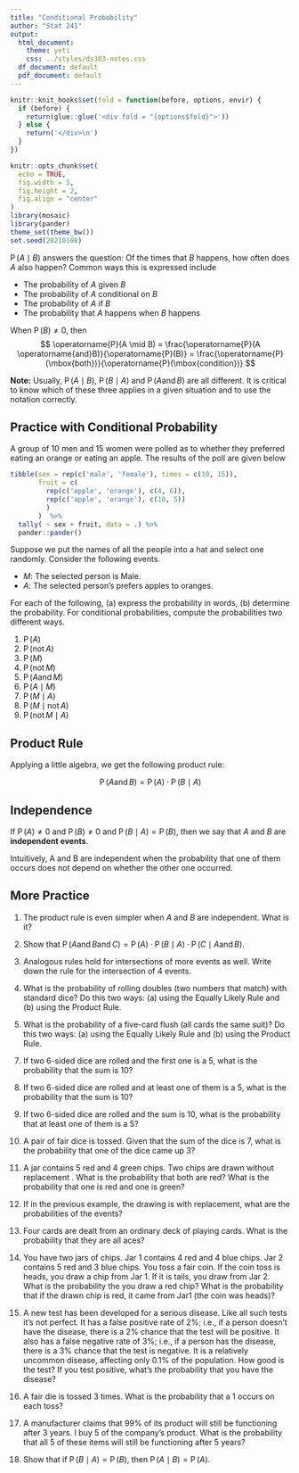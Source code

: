 ```yaml
---
title: "Conditional Probability"
author: "Stat 241"
output:
  html_document:
    theme: yeti
    css: ../styles/ds303-notes.css
  df_document: default
  pdf_document: default
---
```


\def\tor{\operatorname{or}}
\def\tand{\operatorname{and}}
\def\tnot{\operatorname{not}}
\def\Prob{\operatorname{P}}

<script src="../styles/folding.js"></script>

```r
knitr::knit_hooks$set(fold = function(before, options, envir) {
  if (before) {
    return(glue::glue('<div fold = "{options$fold}">'))
  } else {
    return('</div>\n')
  }
})
```


```r
knitr::opts_chunk$set(
  echo = TRUE,
  fig.width = 5, 
  fig.height = 2,
  fig.align = "center"
)
library(mosaic)
library(pander)
theme_set(theme_bw())
set.seed(20210108)
```




$\Prob(A \mid B)$ answers the question: Of the times that $B$ happens, how often does $A$ also happen?
Common ways this is expressed include

* The probability of $A$ given $B$
* The probability of $A$ conditional on $B$
* The probability of $A$ if $B$ 
* The probability that $A$ happens when $B$ happens

When $\Prob(B) \neq 0$, then
$$
\Prob(A \mid B) = \frac{\Prob(A \tand B)}{\Prob(B)} = \frac{\Prob(\mbox{both})}{\Prob(\mbox{condition})}
$$

**Note:** Usually, $\Prob(A \mid B)$, $\Prob(B \mid A)$ and $\Prob(A \tand B)$ are all 
different.  It is critical to know which of these three applies in a given situation and to use
the notation correctly.


## Practice with Conditional Probability

A group of 10 men and 15 women were polled as to whether they preferred eating
an orange or eating an apple.  The results of the poll are given below

```r
tibble(sex = rep(c('male', 'female'), times = c(10, 15)),
       fruit = c(
         rep(c('apple', 'orange'), c(4, 6)),
         rep(c('apple', 'orange'), c(10, 5))
         )
       )  %>% 
  tally( ~ sex + fruit, data = .) %>%
  pander::pander()
```



Suppose we put the names of all the people into a hat and select one randomly.
Consider the following events.

 * $M$: The selected person is Male.
 * $A$: The selected person's prefers apples to oranges.
 
For each of the following, (a) express the probability in words, (b) determine the probability.
For conditional probabilities, compute the probabilities two different ways.

1. $\Prob(A)$
\vfill
2. $\Prob(\tnot {A})$
\vfill
3. $\Prob(M)$
\vfill
4. $\Prob(\tnot {M})$
\vfill
5. $\Prob(A \tand M)$
\vfill
6. $\Prob(A \mid M)$
\vfill
7. $\Prob(M \mid A)$
\vfill
8. $\Prob(M \mid \tnot{A})$
\vfill
9. $\Prob(\tnot{M} \mid A)$

\newpage

## Product Rule 

Applying a little algebra, we get the following product rule:

$$
\Prob(A \tand B) = \Prob(A) \cdot \Prob(B \mid A)
$$

## Independence

If $\Prob(A) \neq 0$ and $\Prob(B) \neq 0$ and $\Prob(B \mid A) = \Prob(B)$, then
we say that $A$ and $B$ are **independent events**.

Intuitively, A and B are independent when the probability that one of them occurs does
not depend on whether the other one occurred. 

## More Practice
 
1. The product rule is even simpler when $A$ and $B$ are independent.  What is it?
 
3. Show that 
$\Prob(A \tand B \tand C) = \Prob(A) \cdot \Prob(B \mid A) \cdot \Prob(C \mid A \tand B)$.
 
 
4. Analogous rules hold for intersections of more events as well.  Write down the rule for 
the intersection of 4 events.
 

5. What is the probability of rolling doubles (two numbers that match) with standard dice?
Do this two ways: (a) using the Equally Likely Rule and (b) using the Product Rule.
 


6. What is the probability of a five-card flush (all cards the same suit)?
Do this two ways: (a) using the Equally Likely Rule and (b) using the Product Rule.
 

<!-- 7. There are 18 students in our class. -->
<!-- What is the probability that two people in this class have the same  -->
<!-- birthday (month and day)? (Hint: Use the Complement Rule.) -->

<!--     What assumption must we make to do this calculation? Is that  -->
<!--     a reasonable assumption? -->

<!-- \vfill -->

7. If two 6-sided dice are rolled and the first one is a 5, what is the probability
 that the sum is 10?
 
 
8. If two 6-sided dice are rolled and at least one of them is a 5, what is the probability
 that the sum is 10?
 
 
10. If two 6-sided dice are rolled and the sum is 10, what is the probability that at least 
 one of them is a 5? 
 
11. A pair of fair dice is tossed.  Given that the sum of the dice is 7, what is
the probability that one of the dice came up 3?

12. A jar contains 5 red and 4 green chips.   Two chips are drawn without
replacement .  What is the probability that both are red?  What is the
probability that one is red and one is green?

13. If in the previous example, the drawing is with replacement, 
what are the probabilities of the events?

14.	Four cards are dealt from an ordinary deck of playing cards.  What is the
probability that they are all aces?

15.	You have two jars of chips.  Jar 1 contains 4 red and 4 blue chips.  Jar 2
contains 5 red and 3 blue chips.  You toss a fair coin.  If the coin toss is
heads, you draw a chip from Jar 1.  If it is tails, you draw from Jar 2.  
What is the probability the you draw a red chip?  What is the probability that if the
drawn chip is red, it came from Jar1 (the coin was heads)?


13. A new test has been developed  for a serious disease.  Like all such tests
it’s not perfect.  It has a false positive rate of 2%; i.e., if a person doesn’t
have the disease, there is a 2% chance that the test will be positive.  It also
has a false negative rate of 3%; i.e., if a person has the disease, there is a
3% chance that the test is negative.  It is a relatively uncommon disease,
affecting only 0.1% of the population.  How good is the test?  If you test
positive, what’s the probability that you have the disease?

	<!-- Basic Events:			D = has the disease	+ = tests positive -->

	<!-- Probability asked for:		P(D | +) -->

	<!-- Given information:		P(D) = 0.001	P(+ | not D) = 0.02	P(- | D) = 0.03) -->


14.	A fair die is tossed 3 times.  What is the probability that a 1 occurs on each toss?

15. A manufacturer claims that 99% of its product will still be functioning
after 3 years.  I buy 5 of the company’s product.  What is the probability that
all 5 of these items will still be functioning after 5 years?

1. Show that if $\Prob(B \mid A) = \Prob(B)$, then $\Prob(A \mid B) = \Prob(A)$.

<!-- ## Exercises  -->

<!-- 1.	Suppose the disease in the  example were not so rare.  Suppose it were -->
<!-- present in 1% of the population.  If you tested positive, what would be the -->
<!-- probability that you had the disease? -->

<!-- 2.	Suppose the disease in the  example were common.  Suppose it were present in -->
<!-- 25% of the population.  If you tested positive, what would be the probability -->
<!-- that you had the disease? -->

<!-- 3.	Suppose a coin is biased and has a 25% chance of coming up heads.  The coin is tossed twice. -->

<!--     a.	What is the sample space? -->

<!--     b.	Are the outcomes equally likely? -->

<!--     c.	Use a tree diagram to compute the probabilities of the outcomes. -->

<!--     d.	What is the probability of getting at least one head. -->

<!-- e.	What is the probability of getting two heads given that at least one head occurs? -->

<!-- 4.	Quality control samples were taken for parts being produced by two assembly lines.  A sample of 100 parts produced by assembly line 1 contained 2 defective parts. A sample of 200 parts produced by assembly line 2 contained 6 defective parts.  The table below summarizes the results. -->

<!--  	LINE 1	LINE 2 -->
<!-- Defective	2	6 -->
<!-- Non-defective	98	194 -->







<!-- a.	Given that a part was found to be defective, what is the probability it came from Line 1? -->

<!-- b.	Given that a part was found to be non-defective, what is the probability it came from Line 1? -->

<!-- 5.	A fair coin it tossed 5 times. -->

<!-- a.	How many different outcomes are there? -->

<!-- b.	Are these outcomes equally likely? -->

<!-- c.	What is the probability that all the tosses produced heads? -->

<!-- d.	What is the probability that at least one tall is produced? -->

<!-- e.	What is the probability that exactly one head is produced? -->







<!-- 6.	Three cards are dealt from an ordinary deck of playing cards. -->

<!-- a.	What is the probability that exactly one of the cards is a spade? -->
<!-- b.	Let X = number of spades dealt.  Find that probability function, p(x), for the random variable X. -->

<!-- x	0	1	2	3 -->
<!-- p(x)	 	 	 	  -->






<!-- 7.	A device is assembled from two primary parts.  The first type of part is defective 3% of the time and the second type is defective 4% of the time.  The device functions properly if and only if both of the parts are non-defective.   What is the probability that a device made from these two parts will function properly?  What are you assuming in making your calculation?  Is your assumption reasonable? -->

<!-- 8.	A biased die is tossed two times.  The probability for each face is given below. -->

<!-- Outcome	1	2	3	4	5	6 -->
<!-- Probability	.1	.3	.2	.2.	.1.	.1 -->

<!-- a.	What is the probability of getting two  1’s? -->
<!-- b.	What is the probability of getting the same result on both tosses? -->


